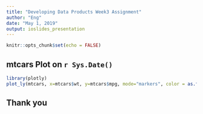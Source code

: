 ```yaml
---
title: "Developing Data Products Week3 Assignment"
author: "Eng"
date: "May 1, 2019"
output: ioslides_presentation
---
```


```r
knitr::opts_chunk$set(echo = FALSE)
```

## mtcars Plot on `r Sys.Date()`  

```r
library(plotly)
plot_ly(mtcars, x=mtcars$wt, y=mtcars$mpg, mode="markers", color = as.factor(mtcars$cyl), size = mtcars$hp)
```

## Thank you
